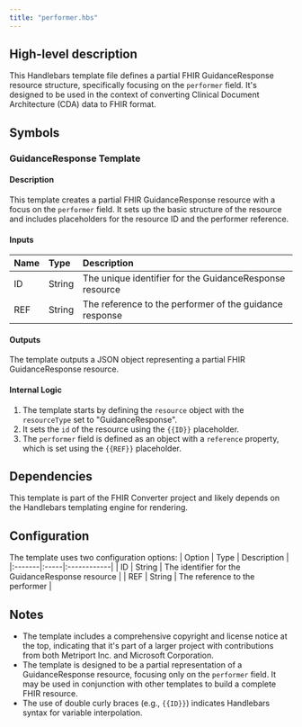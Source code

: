 ```yaml
---
title: "performer.hbs"
---
```


## High-level description
This Handlebars template file defines a partial FHIR GuidanceResponse resource structure, specifically focusing on the `performer` field. It's designed to be used in the context of converting Clinical Document Architecture (CDA) data to FHIR format.

## Symbols

### GuidanceResponse Template
#### Description
This template creates a partial FHIR GuidanceResponse resource with a focus on the `performer` field. It sets up the basic structure of the resource and includes placeholders for the resource ID and the performer reference.

#### Inputs
| Name | Type | Description |
|:-----|:-----|:------------|
| ID | String | The unique identifier for the GuidanceResponse resource |
| REF | String | The reference to the performer of the guidance response |

#### Outputs
The template outputs a JSON object representing a partial FHIR GuidanceResponse resource.

#### Internal Logic
1. The template starts by defining the `resource` object with the `resourceType` set to "GuidanceResponse".
2. It sets the `id` of the resource using the `{{ID}}` placeholder.
3. The `performer` field is defined as an object with a `reference` property, which is set using the `{{REF}}` placeholder.

## Dependencies
This template is part of the FHIR Converter project and likely depends on the Handlebars templating engine for rendering.

## Configuration
The template uses two configuration options:
| Option | Type | Description |
|:-------|:-----|:------------|
| ID | String | The identifier for the GuidanceResponse resource |
| REF | String | The reference to the performer |

## Notes
- The template includes a comprehensive copyright and license notice at the top, indicating that it's part of a larger project with contributions from both Metriport Inc. and Microsoft Corporation.
- The template is designed to be a partial representation of a GuidanceResponse resource, focusing only on the `performer` field. It may be used in conjunction with other templates to build a complete FHIR resource.
- The use of double curly braces (e.g., `{{ID}}`) indicates Handlebars syntax for variable interpolation.